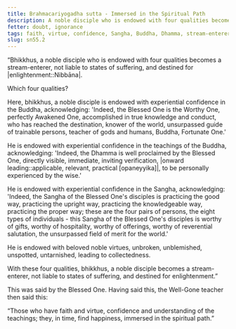 ```yaml
---
title: Brahmacariyogadha sutta - Immersed in the Spiritual Path
description: A noble disciple who is endowed with four qualities becomes a stream-enterer, not liable to states of suffering, and destined for Nibbāna.
fetter: doubt, ignorance
tags: faith, virtue, confidence, Sangha, Buddha, Dhamma, stream-enterer, Nibbāna, doubt, ignorance, sn, sn45-56, sn55
slug: sn55.2
---
```


“Bhikkhus, a noble disciple who is endowed with four qualities becomes a stream-enterer, not liable to states of suffering, and destined for |enlightenment::Nibbāna|.

Which four qualities?

Here, bhikkhus, a noble disciple is endowed with experiential confidence in the Buddha, acknowledging: 'Indeed, the Blessed One is the Worthy One, perfectly Awakened One, accomplished in true knowledge and conduct, who has reached the destination, knower of the world, unsurpassed guide of trainable persons, teacher of gods and humans, Buddha, Fortunate One.'

He is endowed with experiential confidence in the teachings of the Buddha, acknowledging: 'Indeed, the Dhamma is well proclaimed by the Blessed One, directly visible, immediate, inviting verification, |onward leading::applicable, relevant, practical [opaneyyika]|, to be personally experienced by the wise.'

He is endowed with experiential confidence in the Sangha, acknowledging: 'Indeed, the Sangha of the Blessed One's disciples is practicing the good way, practicing the upright way, practicing the knowledgeable way, practicing the proper way; these are the four pairs of persons, the eight types of individuals - this Sangha of the Blessed One's disciples is worthy of gifts, worthy of hospitality, worthy of offerings, worthy of reverential salutation, the unsurpassed field of merit for the world.'

He is endowed with beloved noble virtues, unbroken, unblemished, unspotted, untarnished, leading to collectedness.

With these four qualities, bhikkhus, a noble disciple becomes a stream-enterer, not liable to states of suffering, and destined for enlightenment.”

This was said by the Blessed One. Having said this, the Well-Gone teacher then said this:

“Those who have faith and virtue,
confidence and understanding of the teachings;
they, in time, find happiness,
immersed in the spiritual path.”
